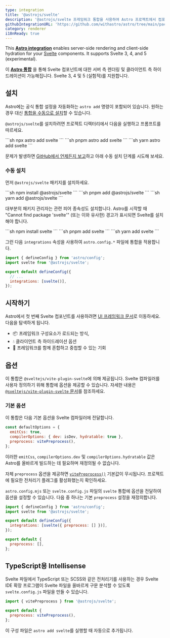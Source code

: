 ```yaml
---
type: integration
title: '@astrojs/svelte'
description: '@astrojs/svelte 프레임워크 통합을 사용하여 Astro 프로젝트에서 컴포넌트 지원을 확장하는 방법을 알아보세요.'
githubIntegrationURL: 'https://github.com/withastro/astro/tree/main/packages/integrations/svelte/'
category: renderer
i18nReady: true
---
```



This **[Astro integration][astro-integration]** enables server-side rendering and client-side hydration for your [Svelte](https://svelte.dev/) components. It supports Svelte 3, 4, and 5 (experimental).

이 **[Astro 통합][astro-integration]** 을 통해 Svelte 컴포넌트에 대한 서버 측 렌더링 및 클라이언트 측 하이드레이션이 가능해집니다. Svelte 3, 4 및 5 (실험적)를 지원합니다.

## 설치

Astro에는 공식 통합 설정을 자동화하는 `astro add` 명령이 포함되어 있습니다. 원하는 경우 대신 [통합을 수동으로 설치](#수동-설치)할 수 있습니다.

`@astrojs/svelte`를 설치하려면 프로젝트 디렉터리에서 다음을 실행하고 프롬프트를 따르세요.

<PackageManagerTabs>
  <Fragment slot="npm">
  ```sh
  npx astro add svelte
  ```
  </Fragment>
  <Fragment slot="pnpm">
  ```sh
  pnpm astro add svelte
  ```
  </Fragment>
  <Fragment slot="yarn">
  ```sh
  yarn astro add svelte
  ```
  </Fragment>
</PackageManagerTabs>

문제가 발생하면 [GitHub에서 언제든지 보고](https://github.com/withastro/astro/issues)하고 아래 수동 설치 단계를 시도해 보세요.

### 수동 설치

먼저 `@astrojs/svelte` 패키지를 설치하세요.

<PackageManagerTabs>
  <Fragment slot="npm">
  ```sh
  npm install @astrojs/svelte
  ```
  </Fragment>
  <Fragment slot="pnpm">
  ```sh
  pnpm add @astrojs/svelte
  ```
  </Fragment>
  <Fragment slot="yarn">
  ```sh
  yarn add @astrojs/svelte
  ```
  </Fragment>
</PackageManagerTabs>

대부분의 패키지 관리자는 관련 피어 종속성도 설치합니다. Astro를 시작할 때 "Cannot find package 'svelte'" (또는 이와 유사한) 경고가 표시되면 Svelte를 설치해야 합니다.

<PackageManagerTabs>
  <Fragment slot="npm">
  ```sh
  npm install svelte
  ```
  </Fragment>
  <Fragment slot="pnpm">
  ```sh
  pnpm add svelte
  ```
  </Fragment>
  <Fragment slot="yarn">
  ```sh
  yarn add svelte
  ```
  </Fragment>
</PackageManagerTabs>

그런 다음 `integrations` 속성을 사용하여 `astro.config.*` 파일에 통합을 적용합니다.

```js title="astro.config.mjs" ins={2} ins="svelte()"
import { defineConfig } from 'astro/config';
import svelte from '@astrojs/svelte';

export default defineConfig({
  // ...
  integrations: [svelte()],
});
```

## 시작하기

Astro에서 첫 번째 Svelte 컴포넌트를 사용하려면 [UI 프레임워크 문서][astro-ui-frameworks]로 이동하세요. 다음을 탐색하게 됩니다.

* 📦 프레임워크 구성요소가 로드되는 방식,
* 💧 클라이언트 측 하이드레이션 옵션
* 🤝 프레임워크를 함께 혼합하고 중첩할 수 있는 기회

## 옵션

이 통합은 `@sveltejs/vite-plugin-svelte`에 의해 제공됩니다. Svelte 컴파일러를 사용자 정의하기 위해 통합에 옵션을 제공할 수 있습니다. 자세한 내용은 [`@sveltejs/vite-plugin-svelte` 문서](https://github.com/sveltejs/vite-plugin-svelte/blob/HEAD/docs/config.md)를 참조하세요.

### 기본 옵션

이 통합은 다음 기본 옵션을 Svelte 컴파일러에 전달합니다.

```js
const defaultOptions = {
  emitCss: true,
  compilerOptions: { dev: isDev, hydratable: true },
  preprocess: vitePreprocess(),
};
```

이러한 `emitCss`, `compilerOptions.dev` 및 `compilerOptions.hydratable` 값은 Astro를 올바르게 빌드하는 데 필요하며 재정의될 수 없습니다.

자체 `preprocess` 옵션을 제공하면 [`vitePreprocess()`](https://github.com/sveltejs/vite-plugin-svelte/blob/HEAD/docs/preprocess.md) 기본값이 무시됩니다. 프로젝트에 필요한 전처리기 플래그를 활성화했는지 확인하세요.

`astro.config.mjs` 또는 `svelte.config.js` 파일의 `svelte` 통합에 옵션을 전달하여 옵션을 설정할 수 있습니다. 다음 중 하나는 기본 `preprocess` 설정을 재정의합니다.

```js title="astro.config.mjs" "preprocess: []"
import { defineConfig } from 'astro/config';
import svelte from '@astrojs/svelte';

export default defineConfig({
  integrations: [svelte({ preprocess: [] })],
});
```

```js title="svelte.config.js"
export default {
  preprocess: [],
};
```

## TypeScript용 Intellisense

<Since v="2.0.0" pkg="@astrojs/svelte" />

Svelte 파일에서 TypeScript 또는 SCSS와 같은 전처리기를 사용하는 경우 Svelte IDE 확장 프로그램이 Svelte 파일을 올바르게 구문 분석할 수 있도록 `svelte.config.js` 파일을 만들 수 있습니다.

```js title="svelte.config.js"
import { vitePreprocess } from '@astrojs/svelte';

export default {
  preprocess: vitePreprocess(),
};
```

이 구성 파일은 `astro add svelte`를 실행할 때 자동으로 추가됩니다.

[astro-integration]: /ko/guides/integrations-guide/

[astro-ui-frameworks]: /ko/core-concepts/framework-components/#프레임워크-컴포넌트-사용하기
